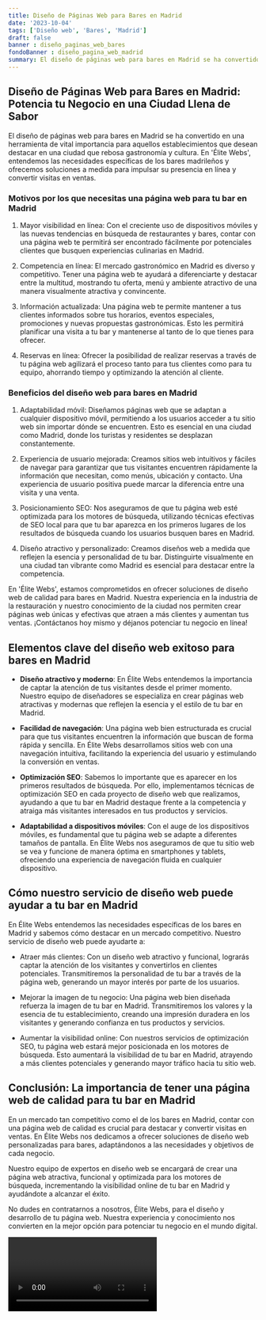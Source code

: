 ```yaml
---
title: Diseño de Páginas Web para Bares en Madrid
date: '2023-10-04'
tags: ['Diseño web', 'Bares', 'Madrid']
draft: false
banner : diseño_paginas_web_bares
fondoBanner : diseño_pagina_web_madrid
summary: El diseño de páginas web para bares en Madrid se ha convertido en una herramienta de vital importancia para aquellos establecimientos que desean destacar en una ciudad que rebosa gastronomía y cultura. En 'Élite Webs', entendemos las necesidades específicas de los bares madrileños y ofrecemos soluciones a medida para impulsar su presencia en línea y convertir visitas en ventas.
---
```


## Diseño de Páginas Web para Bares en Madrid: Potencia tu Negocio en una Ciudad Llena de Sabor

El diseño de páginas web para bares en Madrid se ha convertido en una herramienta de vital importancia para aquellos establecimientos que desean destacar en una ciudad que rebosa gastronomía y cultura. En 'Élite Webs', entendemos las necesidades específicas de los bares madrileños y ofrecemos soluciones a medida para impulsar su presencia en línea y convertir visitas en ventas.

### Motivos por los que necesitas una página web para tu bar en Madrid

1. Mayor visibilidad en línea: Con el creciente uso de dispositivos móviles y las nuevas tendencias en búsqueda de restaurantes y bares, contar con una página web te permitirá ser encontrado fácilmente por potenciales clientes que busquen experiencias culinarias en Madrid.

2. Competencia en línea: El mercado gastronómico en Madrid es diverso y competitivo. Tener una página web te ayudará a diferenciarte y destacar entre la multitud, mostrando tu oferta, menú y ambiente atractivo de una manera visualmente atractiva y convincente.

3. Información actualizada: Una página web te permite mantener a tus clientes informados sobre tus horarios, eventos especiales, promociones y nuevas propuestas gastronómicas. Esto les permitirá planificar una visita a tu bar y mantenerse al tanto de lo que tienes para ofrecer.

4. Reservas en línea: Ofrecer la posibilidad de realizar reservas a través de tu página web agilizará el proceso tanto para tus clientes como para tu equipo, ahorrando tiempo y optimizando la atención al cliente.

### Beneficios del diseño web para bares en Madrid

1. Adaptabilidad móvil: Diseñamos páginas web que se adaptan a cualquier dispositivo móvil, permitiendo a los usuarios acceder a tu sitio web sin importar dónde se encuentren. Esto es esencial en una ciudad como Madrid, donde los turistas y residentes se desplazan constantemente.

2. Experiencia de usuario mejorada: Creamos sitios web intuitivos y fáciles de navegar para garantizar que tus visitantes encuentren rápidamente la información que necesitan, como menús, ubicación y contacto. Una experiencia de usuario positiva puede marcar la diferencia entre una visita y una venta.

3. Posicionamiento SEO: Nos aseguramos de que tu página web esté optimizada para los motores de búsqueda, utilizando técnicas efectivas de SEO local para que tu bar aparezca en los primeros lugares de los resultados de búsqueda cuando los usuarios busquen bares en Madrid.

4. Diseño atractivo y personalizado: Creamos diseños web a medida que reflejen la esencia y personalidad de tu bar. Distinguirte visualmente en una ciudad tan vibrante como Madrid es esencial para destacar entre la competencia.

En 'Élite Webs', estamos comprometidos en ofrecer soluciones de diseño web de calidad para bares en Madrid. Nuestra experiencia en la industria de la restauración y nuestro conocimiento de la ciudad nos permiten crear páginas web únicas y efectivas que atraen a más clientes y aumentan tus ventas. ¡Contáctanos hoy mismo y déjanos potenciar tu negocio en línea!

<GifSeo />

<Cta />

## Elementos clave del diseño web exitoso para bares en Madrid

- **Diseño atractivo y moderno**: En Élite Webs entendemos la importancia de captar la atención de tus visitantes desde el primer momento. Nuestro equipo de diseñadores se especializa en crear páginas web atractivas y modernas que reflejen la esencia y el estilo de tu bar en Madrid.

- **Facilidad de navegación**: Una página web bien estructurada es crucial para que tus visitantes encuentren la información que buscan de forma rápida y sencilla. En Élite Webs desarrollamos sitios web con una navegación intuitiva, facilitando la experiencia del usuario y estimulando la conversión en ventas.

- **Optimización SEO**: Sabemos lo importante que es aparecer en los primeros resultados de búsqueda. Por ello, implementamos técnicas de optimización SEO en cada proyecto de diseño web que realizamos, ayudando a que tu bar en Madrid destaque frente a la competencia y atraiga más visitantes interesados en tus productos y servicios.

- **Adaptabilidad a dispositivos móviles**: Con el auge de los dispositivos móviles, es fundamental que tu página web se adapte a diferentes tamaños de pantalla. En Élite Webs nos aseguramos de que tu sitio web se vea y funcione de manera óptima en smartphones y tablets, ofreciendo una experiencia de navegación fluida en cualquier dispositivo.

## Cómo nuestro servicio de diseño web puede ayudar a tu bar en Madrid

En Élite Webs entendemos las necesidades específicas de los bares en Madrid y sabemos cómo destacar en un mercado competitivo. Nuestro servicio de diseño web puede ayudarte a:

- Atraer más clientes: Con un diseño web atractivo y funcional, lograrás captar la atención de los visitantes y convertirlos en clientes potenciales. Transmitiremos la personalidad de tu bar a través de la página web, generando un mayor interés por parte de los usuarios.

- Mejorar la imagen de tu negocio: Una página web bien diseñada refuerza la imagen de tu bar en Madrid. Transmitiremos los valores y la esencia de tu establecimiento, creando una impresión duradera en los visitantes y generando confianza en tus productos y servicios.

- Aumentar la visibilidad online: Con nuestros servicios de optimización SEO, tu página web estará mejor posicionada en los motores de búsqueda. Esto aumentará la visibilidad de tu bar en Madrid, atrayendo a más clientes potenciales y generando mayor tráfico hacia tu sitio web.

## Conclusión: La importancia de tener una página web de calidad para tu bar en Madrid

En un mercado tan competitivo como el de los bares en Madrid, contar con una página web de calidad es crucial para destacar y convertir visitas en ventas. En Élite Webs nos dedicamos a ofrecer soluciones de diseño web personalizadas para bares, adaptándonos a las necesidades y objetivos de cada negocio.

Nuestro equipo de expertos en diseño web se encargará de crear una página web atractiva, funcional y optimizada para los motores de búsqueda, incrementando la visibilidad online de tu bar en Madrid y ayudándote a alcanzar el éxito.

No dudes en contratarnos a nosotros, Élite Webs, para el diseño y desarrollo de tu página web. Nuestra experiencia y conocimiento nos convierten en la mejor opción para potenciar tu negocio en el mundo digital.

<Video />

<CtaBot job='Bares' city='Madrid'/>

<Gmaps query='Madrid+españa+maps' />